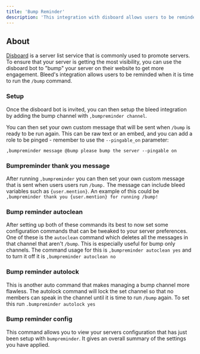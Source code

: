 ```yaml
---
title: 'Bump Reminder'
description: 'This integration with disboard allows users to be reminded whenever they need to run the bump command within disboard in your guild.'
---
```

## About
[Disboard](https://disboard.org/) is a server list service that is commonly used to promote servers. To ensure that your server is getting the most visibility, you can use the disboard bot to "bump" your server on their website to get more engagement. Bleed's integration allows users to be reminded when it is time to run the `/bump` command.
### Setup
Once the disboard bot is invited, you can then setup the bleed integration by adding the bump channel with `,bumpreminder channel`.

You can then set your own custom message that will be sent when `/bump` is ready to be run again. This can be raw text or an embed, and you can add a role to be pinged - remember to use the `--pingable_on` parameter: 

```
,bumpreminder message @bump please bump the server --pingable on
```
### Bumpreminder thank you message
After running `,bumpreminder` you can then set your own custom message that is sent when users users run `/bump.` The message can include bleed variables such as `{user.mention}`. An example of this could be  `,bumpreminder thank you {user.mention} for running /bump!`
### Bump reminder autoclean
After setting up both of these commands its best to now set some configuration commands that can be tweaked to your server preferences. One of these is the `autoclean` command which deletes all the messages in that channel that aren't `/bump`. This is especially useful for bump only channels. The command usage for this is `,bumpreminder autoclean yes` and to turn it off it is `,bumpreminder autoclean no`
### Bump reminder autolock
This is another auto command that makes managing a bump channel more flawless. The autolock command will lock the set channel so that no members can speak in the channel until it is time to run `/bump` again. To set this run `.bumpreminder autolock yes`
### Bump reminder config
This command allows you to view your servers configuration that has just been setup with `bumpreminder`. It gives an overall summary of the settings you have applied.

